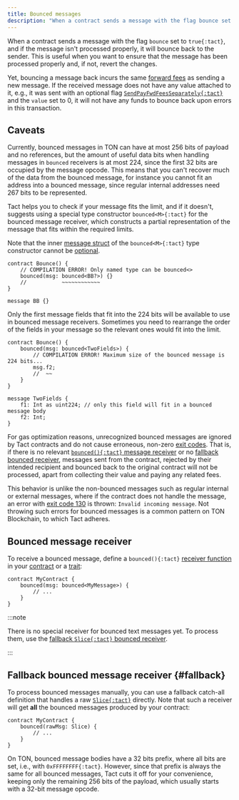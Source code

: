```yaml
---
title: Bounced messages
description: "When a contract sends a message with the flag bounce set to true, then if the message isn't processed properly, it will bounce back to the sender."
---
```


When a contract sends a message with the flag `bounce` set to `true{:tact}`, and if the message isn't processed properly, it will bounce back to the sender. This is useful when you want to ensure that the message has been processed properly and, if not, revert the changes.

Yet, bouncing a message back incurs the same [forward fees](https://docs.ton.org/develop/howto/fees-low-level#forward-fees) as sending a new message. If the received message does not have any value attached to it, e.g., it was sent with an optional flag [`SendPayFwdFeesSeparately{:tact}`](/book/message-mode#optional-flags) and the `value` set to 0, it will not have any funds to bounce back upon errors in this transaction.

## Caveats

Currently, bounced messages in TON can have at most 256 bits of payload and no references, but the amount of useful data bits when handling messages in `bounced` receivers is at most 224, since the first 32 bits are occupied by the message opcode. This means that you can't recover much of the data from the bounced message, for instance you cannot fit an address into a bounced message, since regular internal addresses need 267 bits to be represented.

Tact helps you to check if your message fits the limit, and if it doesn't, suggests using a special type constructor `bounced<M>{:tact}` for the bounced message receiver, which constructs a partial representation of the message that fits within the required limits.

Note that the inner [message struct][message] of the `bounced<M>{:tact}` type constructor cannot be [optional](/book/optionals).

```tact
contract Bounce() {
    // COMPILATION ERROR! Only named type can be bounced<>
    bounced(msg: bounced<BB?>) {}
    //           ~~~~~~~~~~~~
}

message BB {}
```

Only the first message fields that fit into the 224 bits will be available to use in bounced message receivers. Sometimes you need to rearrange the order of the fields in your message so the relevant ones would fit into the limit.

```tact
contract Bounce() {
    bounced(msg: bounced<TwoFields>) {
        // COMPILATION ERROR! Maximum size of the bounced message is 224 bits...
        msg.f2;
        //  ~~
    }
}

message TwoFields {
    f1: Int as uint224; // only this field will fit in a bounced message body
    f2: Int;
}
```

For gas optimization reasons, unrecognized bounced messages are ignored by Tact contracts and do not cause erroneous, non-zero [exit codes](/book/exit-codes). That is, if there is no relevant [`bounced(){:tact}` message receiver](#bounced-message-receiver) or no [fallback bounced receiver](#fallback), messages sent from the contract, rejected by their intended recipient and bounced back to the original contract will not be processed, apart from collecting their value and paying any related fees.

This behavior is unlike the non-bounced messages such as regular internal or external messages, where if the contract does not handle the message, an error with [exit code 130](/book/exit-codes#130) is thrown: `Invalid incoming message`. Not throwing such errors for bounced messages is a common pattern on TON Blockchain, to which Tact adheres.

## Bounced message receiver

To receive a bounced message, define a `bounced(){:tact}` [receiver function](/book/contracts#receiver-functions) in your [contract](/book/contracts) or a [trait](/book/types#traits):

```tact {2-4}
contract MyContract {
    bounced(msg: bounced<MyMessage>) {
        // ...
    }
}
```

:::note

  There is no special receiver for bounced text messages yet. To process them, use the [fallback `Slice{:tact}` bounced receiver](#fallback).

:::

## Fallback bounced message receiver {#fallback}

To process bounced messages manually, you can use a fallback catch-all definition that handles a raw [`Slice{:tact}`](/book/cells#slices) directly. Note that such a receiver will get **all** the bounced messages produced by your contract:

```tact /rawMsg: Slice/
contract MyContract {
    bounced(rawMsg: Slice) {
        // ...
    }
}
```

On TON, bounced message bodies have a 32 bits prefix, where all bits are set, i.e., with `0xFFFFFFFF{:tact}`. However, since that prefix is always the same for all bounced messages, Tact cuts it off for your convenience, keeping only the remaining 256 bits of the payload, which usually starts with a 32-bit message opcode.

[message]: /book/structs-and-messages#messages
